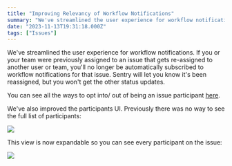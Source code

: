```yaml
---
title: "Improving Relevancy of Workflow Notifications"
summary: "We've streamlined the user experience for workflow notifications. If you or your team were previously assigned to an issue that gets re-assigned to..."
date: "2023-11-13T19:31:18.000Z"
tags: ["Issues"]
---
```


  We've streamlined the user experience for workflow notifications. If you or your team were previously assigned to an issue that gets re-assigned to another user or team, you'll no longer be automatically subscribed to workflow notifications for that issue. Sentry will let you know it's been reassigned, but you won't get the other status updates.

You can see all the ways to opt into/ out of being an issue participant [here](https://docs.sentry.io/product/alerts/notifications/#workflow-notifications).

We've also improved the participants UI. Previously there was no way to see the full list of participants:

![](https://storage.googleapis.com/sentry-docs-changelog/improving-relevancy-of-workflow-notifications-1.jpg)

This view is now expandable so you can see every participant on the issue:

![](https://storage.googleapis.com/sentry-docs-changelog/improving-relevancy-of-workflow-notifications-2.jpg)
